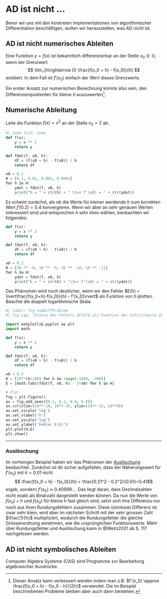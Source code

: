 # AD ist nicht ... 
Bevor wir uns mit den konkreten Implementationen von algorithmischer Differentiation beschäftigen, wollen wir herausstellen, was AD *nicht* ist.


## AD ist nicht numerisches Ableiten
Eine Funktion $y = f(x)$ ist bekanntlich differenzierbar an der Stelle $x_0 \in \mathbb{D}$, wenn der Grenzwert
$$ \lim_{h\rightarrow 0} \frac{f(x_0 + h) - f(x_0)}{h} $$
existiert. In dem Fall ist $f'(x_0)$ einfach der Wert dieses Grenzwerts.

Ein erster Ansatz zur numerischen Berechnung könnte also sein, den Differenzenquotienten für kleine $h$ auszuwerten[^1].

[^1]: Dieser Ansatz kann verbessert werden indem man z.B. $f'(x_0) \approx \frac{f(x_0 + h) - f(x_0 - h)}{2h}$ verwendet. Die im Beispiel beschriebenen Probleme bleiben aber auch dann bestehen.

:::{#exm-numDiff}

## Numerische Ableitung

Leite die Funktion $f(x) = x^2$ an der Stelle $x_0 = 2$ ab.

```python
#| code-fold: show
def f(x):
    y = x ** 2
    return y

def fdot(f, x0, h):
    df = (f(x0 + h) - f(x0)) / h
    return df

x0 = 0.2
H = [0.1, 0.01, 0.001, 0.0001]
for h in H:
    ydot = fdot(f, x0, h)
    print("h = " + str(h) + " \t=> f'(x0) = " + str(ydot))
```
Es scheint zunächst, als ob die Werte für kleiner werdende $h$ zum korrekten Wert $f'(0.2)=0.4$ konvergieren. Wenn wir aber an sehr genauen Werten interessiert sind und entsprechen $h$ sehr klein wählen, beobachten wir folgendes:

```python
def f(x):
    y = x ** 2
    return y

def fdot(f, x0, h):
    df = (f(x0 + h) - f(x0)) / h
    return df

x0 = 0.2
H = [10 ** -8, 10 ** -9, 10 ** -10, 10 ** -11]
for h in H:
    ydot = fdot(f, x0, h)
    print("h = " + str(h) + "\t=> f'(x0) = " + str(ydot))
``` 

Das Phänomen wird noch deutlicher, wenn wir den Fehler $E(h) = \lvert\frac{f(x_0+h)-f(x_0)}{h} - f'(x_0)\rvert$ als Funktion von $h$ plotten. Beachte die doppelt logarithmische Skala.

```python
#| label: fig-numDiffProblem
#| fig-cap: "Grösse des Fehlers $E(h)$ als Funktion der Schrittweite $h$. Ist $h$ zu gross, dann ist der Näherungswert für $f'(x_0)$ ungenau. Bei kleiner werdendem $h$ nimmt der Fehler zunächst ab, aber ab einem gewissen Wert dominiert die Auslöschung und der Fehler nimmt wieder zu."

import matplotlib.pyplot as plt
import math

def f(x):
    y = x ** 2
    return y

def fdot(f, x0, h):
    df = (f(x0 + h) - f(x0)) / h
    return df

x0 = 0.2
H = [10**(k/100) for k in range(-1800, -300)]
E = [math.fabs(fdot(f, x0, h) - 2*x0) for h in H]

# Plot
fig = plt.figure()
ax = fig.add_axes([0.1, 0.1, 0.8, 0.8])
ax.set(xlim=(10**-18, 10**-3), ylim=(10**-12, 10**0))
ax.set_xscale('log')
ax.set_xlabel('h')
ax.set_yscale('log')
ax.set_ylabel('Fehler E(h)')
plt.plot(H,E)
plt.show()
```
---
:::

### Auslöschung
Im vorherigen Beispiel haben wir das Phänomen der [Auslöschung](https://de.wikipedia.org/wiki/Ausl%C3%B6schung_(numerische_Mathematik)) beobachtet. Zunächst ist dir sicher aufgefallen, dass der Näherungswert für $f'(x_0)$ mit $h=0.01$ nicht 
$$ \frac{f(x_0 + h) - f(x_0)}{h} = \frac{0.21^2 - 0.2^2}{0.01}=0.41$$
ergab, sondern $f'(x_0)\approx 0.40999...$. Das liegt daran, dass Dezimalzahlen nicht exakt als Binärzahl dargestellt werden können. Da nun die Werte von $f(x_0) + h$ und $f(x_0)$ für kleine $h$ fast gleich sind, setzt sich ihre Differenzu nur noch aus ihren Rundungsfehlern zusammen. Diese (sinnlose) Differenz ist zwar sehr klein, wird aber im nächsten Schritt mit der sehr grossen Zahl $\frac{1}{h}$ multipliziert, wodurch die Rundungsfehler die gleiche Grössenordnung annehmen, wie die ursprünglichen Funktionswerte. Mehr über Rundungsfehler und Auslöschung kann in @Weitz2021 ab S. 117 nachgelesen werden.


## AD ist nicht symbolisches Ableiten
Computer Algebra Systeme (CAS) sind Programme zur Bearbeitung algebraischer Ausdrücke. 